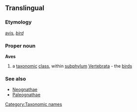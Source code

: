 ==Translingual==
===Etymology===
{{L.}} [[avis]], ''[[bird]]''
===Proper noun===
{{wikipedia}}
'''Aves'''
#a [[taxonomic]] [[class]], within [[subphylum]] [[Vertebrata]] - the [[bird]]s
===See also===
{{wikispecies}}
*[[Neognathae]]
*[[Paleognathae]]

[[Category:Taxonomic names]]